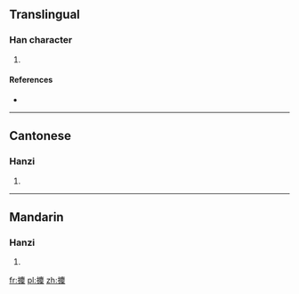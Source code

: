 ==Translingual==

===Han character===
{{Han char|rn=64|rad=手|as=17|sn=20|four=50094|canj=QIPD,XQIPD|ids=⿰扌麋}}

# {{defn|Han|sort=手17}}

====References====
* {{Han ref|kx=0463.090|dkj=12987|dj=0812.160|hdz=31985.030|uh=6517|ud=25879|bh=F44B|bd=62539}}

----

==Cantonese==

===Hanzi===
{{yue-hanzi|jyut=[[mei4]]|y=mei4}}

# {{defn|lang=yue|sort=手17}}

----

==Mandarin==

===Hanzi===
{{cmn-hanzi|pin=[[méi]] ([[mei2]])|wg=mei<sup>2</sup>}}

# {{defn|lang=cmn|sort=手17}}

[[fr:攗]]
[[pl:攗]]
[[zh:攗]]